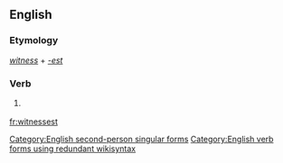 ==English==

===Etymology===
''[[witness]]'' + ''[[-est]]''

===Verb===
{{en-verb form}}

# {{context|archaic|lang=en}} {{form of|Second-person singular simple present form|witness|lang=en}}

[[Category:English second-person singular forms]]
[[Category:English verb forms using redundant wikisyntax]]

[[fr:witnessest]]